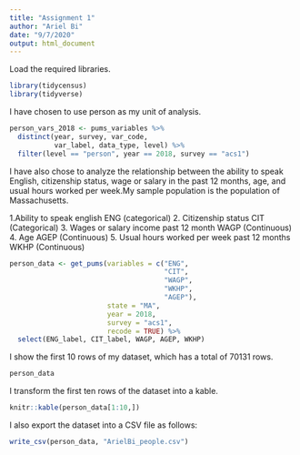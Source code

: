 ```yaml
---
title: "Assignment 1"
author: "Ariel Bi"
date: "9/7/2020"
output: html_document
---
```


Load the required libraries.
```r
library(tidycensus)
library(tidyverse)
```



I have chosen to use person as my unit of analysis. 
```r
person_vars_2018 <- pums_variables %>%
  distinct(year, survey, var_code, 
           var_label, data_type, level) %>%
  filter(level == "person", year == 2018, survey == "acs1")
```


I have also chose to analyze the relationship between the ability to speak English, citizenship status, wage or salary in the past 12 months, age, and usual hours worked per week.My sample population is the population of Massachusetts.

1.Ability to speak english ENG (categorical)
2. Citizenship status CIT (Categorical)
3. Wages or salary income past 12 month WAGP (Continuous)
4. Age AGEP (Continuous)
5. Usual hours worked per week past 12 months WKHP (Continuous)

```r
person_data <- get_pums(variables = c("ENG", 
                                      "CIT", 
                                      "WAGP", 
                                      "WKHP", 
                                      "AGEP"),
                        state = "MA", 
                        year = 2018, 
                        survey = "acs1",
                        recode = TRUE) %>%
  select(ENG_label, CIT_label, WAGP, AGEP, WKHP)
```

I show the first 10 rows of my dataset, which has a total of 70131 rows.

```r
person_data
```
I transform the first ten rows of the dataset into a kable.

```r
knitr::kable(person_data[1:10,])
```

I also export the dataset into a CSV file as follows:
```r
write_csv(person_data, "ArielBi_people.csv")
```
